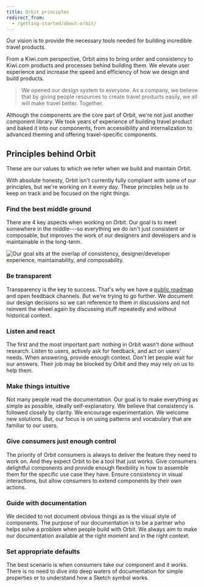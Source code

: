 ```yaml
---
title: Orbit principles
redirect_from:
  - /getting-started/about-orbit/
---
```


Our vision is to provide the necessary tools needed for building incredible travel products.

From a Kiwi.com perspective,
Orbit aims to bring order and consistency to Kiwi.com products and processes behind building them.
We elevate user experience and increase the speed and efficiency of how we design and build products.

> We opened our design system to everyone.
> As a company, we believe that by giving people resources to create travel products easily,
> we all will make travel better.
> Together.

Although the components are the core part of Orbit, we're not just another component library.
We took years of experience of building travel product and baked it into our components,
from accessibility and internalization to advanced theming and offering travel-specific components.

## Principles behind Orbit

These are our values to which we refer when we build and maintain Orbit.

With absolute honesty, Orbit isn't currently fully compliant with some of our principles,
but we're working on it every day.
These principles help us to keep on track and be focused on the right things.

### Find the best middle ground

There are 4 key aspects when working on Orbit.
Our goal is to meet somewhere in the middle---so everything we do isn't just consistent or composable,
but improves the work of our designers and developers and is maintainable in the long-term.

![Our goal sits at the overlap of consistency, designer/developer experience, maintainability, and composability.](../../assets/foundation/venn.png)

### Be transparent

Transparency is the key to success.
That's why we have a [public roadmap](/roadmap/) and open feedback channels.
But we're trying to go further.
We document our design decisions so we can reference to them in discussions
and not reinvent the wheel again by discussing stuff repeatedly and without historical context.

### Listen and react

The first and the most important part:
nothing in Orbit wasn't done without research.
Listen to users, actively ask for feedback, and act on users' needs.
When answering, provide enough context.
Don't let people wait for our answers.
Their job may be blocked by Orbit and they may rely on us to help them.

### Make things intuitive

Not many people read the documentation.
Our goal is to make everything as simple as possible, ideally self-explanatory.
We believe that consistency is followed closely by clarity.
We encourage experimentation.
We welcome new solutions.
But, our focus is on using patterns and vocabulary that are familiar to our users.

### Give consumers just enough control

The priority of Orbit consumers is always to deliver the feature they need to work on.
And they expect Orbit to be a tool that just works.
Give consumers delightful components
and provide enough flexibility in how to assemble them for the specific use case they have.
Ensure consistency in visual interactions, but allow consumers to extend components by their own actions.

### Guide with documentation

We decided to not document obvious things as is the visual style of components.
The purpose of our documentation is to be a partner who helps solve a problem when people build with Orbit.
We always aim to make our documentation available at the right moment and in the right context.

### Set appropriate defaults

The best scenario is when consumers take our component and it works.
There is no need to dive into deep waters of documentation for simple properties
or to understand how a Sketch symbol works.
